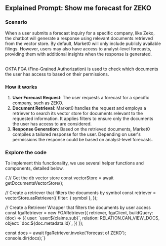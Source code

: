 ## **Explained Prompt**: Show me forecast for ZEKO

<UseCase type="authorization-rag" />

### Scenario

When a user submits a forecast inquiry for a specific company, like Zeko, the chatbot will generate a response using relevant documents retrieved from the vector store. By default, Market0 will only include publicly available filings. However, users may also have access to analyst-level forecasts, providing them with additional insights when the response is generated.

<br />
OKTA FGA (Fine-Grained Authorization) is used to check which documents the user has access to based on their permissions.

### How it works

1. **User Forecast Request**: The user requests a forecast for a specific company, such as ZEKO.
2. **Document Retrieval**: Market0 handles the request and employs a retriever to search its vector store for documents relevant to the requested information. It applies filters to ensure only the documents the user has access to are considered.
3. **Response Generation**: Based on the retrieved documents, Market0 compiles a tailored response for the user. Depending on user's permissions the response could be based on analyst-level forecasts.

### Explore the code

To implement this functionality, we use several helper functions and components, detailed below.

<CodeBlock title="FGARetriever (withCheckPermission)" example="https://github.com/auth0-lab/market0/blob/main/llm/actions/newsletter.ts" code="https://github.com/auth0-lab/market0/blob/main/sdk/fga/langchain/rag.ts">
{`// Get the db vector store
const vectorStore = await getDocumentsVectorStore();

// Create a retriever that filters the documents by symbol
const retriever = vectorStore.asRetriever({
    filter: { symbol },
});

// Create a Retriever Wrapper that filters the documents by user access
const fgaRetriever = new FGARetriever({
    retriever,
    fgaClient,
    buildQuery: (doc) => ({
        user: \`user:\${claims.sub}\`,
        relation: RELATION.CAN_VIEW_DOCS,
        object: \`doc:\${doc.metadata.id}\`,
    })
});

const docs = await fgaRetriever.invoke('forecast of ZEKO');
console.dir(docs);`}

</CodeBlock>
